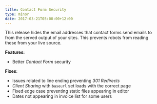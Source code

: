```yaml
---
title: Contact Form Security
type: minor
date: 2017-03-21T05:00:00+12:00
---
```



This release hides the email addresses that contact forms send emails to from the served output of your sites. This prevents robots from reading these from your live source.

**Features:**

* Better *Contact Form* security

**Fixes:**

* Issues related to line ending preventing *301 Redirects*
* *Client Sharing* with `baseurl` set loads with the correct page
* Fixed edge case preventing static files appearing in editor
* Dates not appearing in invoice list for some users
